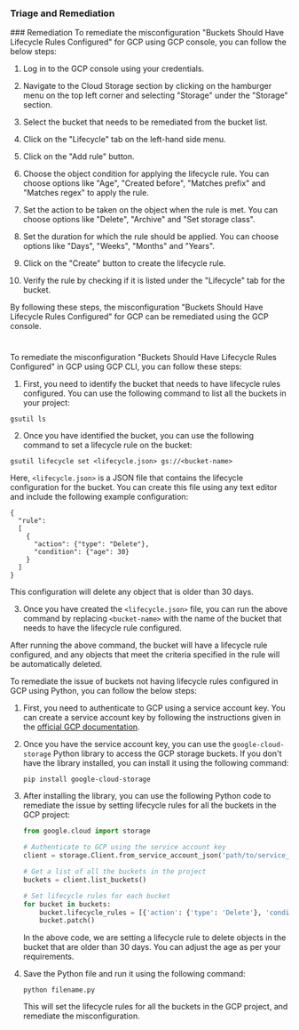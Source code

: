 
### Triage and Remediation
<Tabs>
<Tab title='Remediation'>
### Remediation

<AccordionGroup>
<Accordion title='Using Console' defaultOpen='true'>
To remediate the misconfiguration "Buckets Should Have Lifecycle Rules Configured" for GCP using GCP console, you can follow the below steps:

1. Log in to the GCP console using your credentials.

2. Navigate to the Cloud Storage section by clicking on the hamburger menu on the top left corner and selecting "Storage" under the "Storage" section.

3. Select the bucket that needs to be remediated from the bucket list.

4. Click on the "Lifecycle" tab on the left-hand side menu.

5. Click on the "Add rule" button.

6. Choose the object condition for applying the lifecycle rule. You can choose options like "Age", "Created before", "Matches prefix" and "Matches regex" to apply the rule.

7. Set the action to be taken on the object when the rule is met. You can choose options like "Delete", "Archive" and "Set storage class".

8. Set the duration for which the rule should be applied. You can choose options like "Days", "Weeks", "Months" and "Years".

9. Click on the "Create" button to create the lifecycle rule.

10. Verify the rule by checking if it is listed under the "Lifecycle" tab for the bucket.

By following these steps, the misconfiguration "Buckets Should Have Lifecycle Rules Configured" for GCP can be remediated using the GCP console.

#
</Accordion>

<Accordion title='Using CLI'>
To remediate the misconfiguration "Buckets Should Have Lifecycle Rules Configured" in GCP using GCP CLI, you can follow these steps:

1. First, you need to identify the bucket that needs to have lifecycle rules configured. You can use the following command to list all the buckets in your project:

```
gsutil ls
```

2. Once you have identified the bucket, you can use the following command to set a lifecycle rule on the bucket:

```
gsutil lifecycle set <lifecycle.json> gs://<bucket-name>
```

Here, `<lifecycle.json>` is a JSON file that contains the lifecycle configuration for the bucket. You can create this file using any text editor and include the following example configuration:

```
{
  "rule":
  [
    {
      "action": {"type": "Delete"},
      "condition": {"age": 30}
    }
  ]
}
```

This configuration will delete any object that is older than 30 days.

3. Once you have created the `<lifecycle.json>` file, you can run the above command by replacing `<bucket-name>` with the name of the bucket that needs to have the lifecycle rule configured.

After running the above command, the bucket will have a lifecycle rule configured, and any objects that meet the criteria specified in the rule will be automatically deleted.
</Accordion>

<Accordion title='Using Python'>
To remediate the issue of buckets not having lifecycle rules configured in GCP using Python, you can follow the below steps:

1. First, you need to authenticate to GCP using a service account key. You can create a service account key by following the instructions given in the [official GCP documentation](https://cloud.google.com/iam/docs/creating-managing-service-account-keys).

2. Once you have the service account key, you can use the `google-cloud-storage` Python library to access the GCP storage buckets. If you don't have the library installed, you can install it using the following command:

   ```
   pip install google-cloud-storage
   ```

3. After installing the library, you can use the following Python code to remediate the issue by setting lifecycle rules for all the buckets in the GCP project:

   ```python
   from google.cloud import storage

   # Authenticate to GCP using the service account key
   client = storage.Client.from_service_account_json('path/to/service_account_key.json')

   # Get a list of all the buckets in the project
   buckets = client.list_buckets()

   # Set lifecycle rules for each bucket
   for bucket in buckets:
       bucket.lifecycle_rules = [{'action': {'type': 'Delete'}, 'condition': {'age': 30}}]
       bucket.patch()
   ```

   In the above code, we are setting a lifecycle rule to delete objects in the bucket that are older than 30 days. You can adjust the age as per your requirements.

4. Save the Python file and run it using the following command:

   ```
   python filename.py
   ```

   This will set the lifecycle rules for all the buckets in the GCP project, and remediate the misconfiguration.
</Accordion>

</AccordionGroup>
</Tab>
</Tabs>
